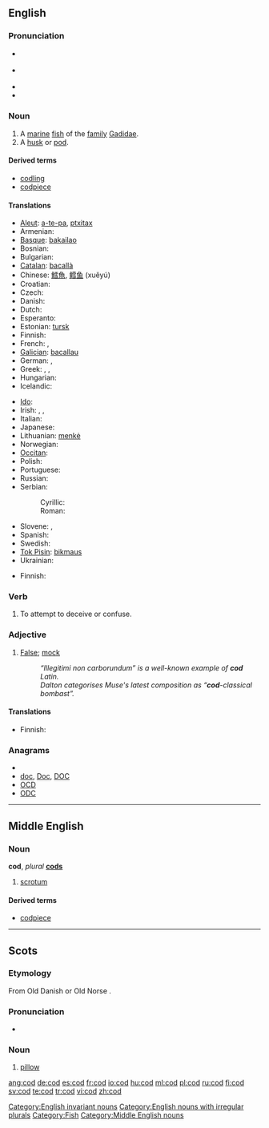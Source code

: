 {{also|COD}}
==English==
{{wikipedia}}

===Pronunciation===
* {{a|RP}} {{IPA|/kɒd/}}
* {{a|US}} {{IPA|/kɑːd/}}
* {{audio|en-us-cod.ogg|Audio (US)}}
* {{rhymes|ɒd}}

===Noun===
{{en-noun|cod|pl2=cods}}

# A [[marine]] [[fish]] of the [[family]] [[Gadidae]].
# A [[husk]] or [[pod]].

====Derived terms====
* [[codling]]
* [[codpiece]]

====Translations====
{{trans-top|marine fish of the family Gadidae}}
* [[Aleut]]: [[a-te-pa]], [[ptxitax]]
* Armenian: {{t-|hy|ձողաձուկ|tr=joġajuk}}
* [[Basque]]: [[bakailao]]
* Bosnian: {{t-|bs|bakalar|m}}
* Bulgarian: {{t+|bg|треска|f}}
* [[Catalan]]: [[bacallà]] {{m}}
* Chinese: [[鱈魚]], [[鳕]][[鱼]] (xuěyú)
* Croatian: {{t-|hr|bakalar|m}}
* Czech: {{t-|cs|treska|f}}
* Danish: {{t-|da|torsk|m}}
* Dutch: {{t+|nl|kabeljauw|m}}
* Esperanto: {{t|eo|moruo}}
* Estonian: [[tursk]]
* Finnish: {{t+|fi|turska|m}}
* French: {{t+|fr|morue|f}}, {{t+|fr|cabillaud|m}}
* [[Galician]]: [[bacallau]] {{m}}
* German: {{t+|de|Kabeljau|m}}, {{t+|de|Dorsch|m}}
* Greek: {{t+|el|βακαλάος|m|tr=vakalaos}}, {{t+|el|μπακαλιάρος|m|tr=bakaliaros}}, {{t+|el|γάδος|m|tr=gados}}
* Hungarian: {{t+|hu|tőkehal}}
* Icelandic: {{t+|is|þorskur|m}}
{{trans-mid}}
* [[Ido]]: {{t|io|moruo}}
* Irish: {{t+|ga|trosc|m|xs=Irish}}, {{t|ga|bod donn|m|xs=Irish}}, {{t|ga|bod rua|m|xs=Irish}}
* Italian: {{t+|it|merluzzo|m}}
* Japanese: {{t+|ja|鱈|tr=[[たら]], tara}}
* Lithuanian: [[menkė]] {{f}}
* Norwegian: {{t-|no|torsk|m}}
* [[Occitan]]: {{t|oc|merluça|xs=Occitan}}
* Polish: {{t+|pl|dorsz|m}}
* Portuguese: {{t+|pt|bacalhau|m}}
* Russian: {{t+|ru|треска|f|tr=treská}}
* Serbian:
*: Cyrillic: {{t+|sr|бакалар|m|sc=Cyrl}}
*: Roman: {{t-|sr|bakalar|m}}
* Slovene: {{t+|sl|trska|f|alt=tŕska}}, {{t+|sl|polenovka|f}}
* Spanish: {{t+|es|bacalao|m}}
* Swedish: {{t+|sv|torsk|c}}
* [[Tok Pisin]]: [[bikmaus]]
* Ukrainian: {{t-|uk|тріска|f|xs=Ukrainian}}
{{trans-bottom}}

{{trans-top|husk or pod}}
* Finnish: {{t|fi|kuori}}
{{trans-mid}}
{{trans-bottom}}

===Verb===
{{en-verb|cods|codding|codded}}

# {{context|Irish English|slang|transitive}} To attempt to deceive or confuse.

===Adjective===
{{en-adj|-}}

# [[false|False]]; [[mock]]
#: ''“Illegitimi non carborundum” is a well-known example of '''cod''' Latin.''
#: ''Dalton categorises Muse's latest composition as “'''cod'''-classical bombast”.''

====Translations====
{{trans-top|false, mock}}
* Finnish: {{t|fi|teko|alt=teko-}}
{{trans-mid}}
{{trans-bottom}}

===Anagrams===
* {{alphagram|[[CDO#English|CDO]]}} 
* [[doc#English|doc]], [[Doc#English|Doc]], [[DOC#English|DOC]]
* [[OCD#English|OCD]]
* [[ODC#English|ODC]]


[[Category:English invariant nouns]]
[[Category:English nouns with irregular plurals]]
[[Category:Fish]]

----

==Middle English==

===Noun===
'''cod''', ''plural'' '''[[cods]]'''

# [[scrotum]]

====Derived terms====
* [[codpiece]]

[[Category:Middle English nouns]]

----

==Scots==

===Etymology===
From Old Danish {{term|kodde}} or Old Norse {{term|koddi}}.

===Pronunciation===
* {{IPA|/kɒd/|lang=sco}}

===Noun===
{{sco-noun}}

# [[pillow]]

[[ang:cod]]
[[de:cod]]
[[es:cod]]
[[fr:cod]]
[[io:cod]]
[[hu:cod]]
[[ml:cod]]
[[pl:cod]]
[[ru:cod]]
[[fi:cod]]
[[sv:cod]]
[[te:cod]]
[[tr:cod]]
[[vi:cod]]
[[zh:cod]]